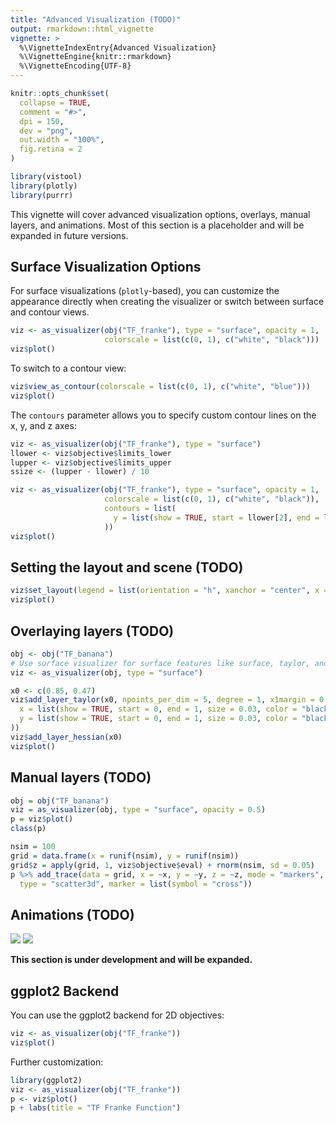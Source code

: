 ```yaml
---
title: "Advanced Visualization (TODO)"
output: rmarkdown::html_vignette
vignette: >
  %\VignetteIndexEntry{Advanced Visualization}
  %\VignetteEngine{knitr::rmarkdown}
  %\VignetteEncoding{UTF-8}
---
```


```r
knitr::opts_chunk$set(
  collapse = TRUE,
  comment = "#>",
  dpi = 150,
  dev = "png",
  out.width = "100%",
  fig.retina = 2
)
```

```r
library(vistool)
library(plotly)
library(purrr)
```

This vignette will cover advanced visualization options, overlays, manual layers, and animations.
Most of this section is a placeholder and will be expanded in future versions.

## Surface Visualization Options

For surface visualizations (`plotly`-based), you can customize the appearance directly when creating the visualizer or switch between surface and contour views.

```r
viz <- as_visualizer(obj("TF_franke"), type = "surface", opacity = 1, 
                     colorscale = list(c(0, 1), c("white", "black")))
viz$plot()
```

To switch to a contour view:

```r
viz$view_as_contour(colorscale = list(c(0, 1), c("white", "blue")))
viz$plot()
```

The `contours` parameter allows you to specify custom contour lines on the x, y, and z axes:

```r
viz <- as_visualizer(obj("TF_franke"), type = "surface")
llower <- viz$objective$limits_lower
lupper <- viz$objective$limits_upper
ssize <- (lupper - llower) / 10

viz <- as_visualizer(obj("TF_franke"), type = "surface", opacity = 1,
                     colorscale = list(c(0, 1), c("white", "black")),
                     contours = list(
                       y = list(show = TRUE, start = llower[2], end = lupper[2], size = ssize[2], color = "red")
                     ))
viz$plot()
```

## Setting the layout and scene (TODO)

```r
viz$set_layout(legend = list(orientation = "h", xanchor = "center", x = 0.5))
viz$plot()
```

## Overlaying layers (TODO)

```r
obj <- obj("TF_banana")
# Use surface visualizer for surface features like surface, taylor, and hessian layers
viz <- as_visualizer(obj, type = "surface")

x0 <- c(0.85, 0.47)
viz$add_layer_taylor(x0, npoints_per_dim = 5, degree = 1, x1margin = 0.3, x2margin = 0.3, contours = list(
  x = list(show = TRUE, start = 0, end = 1, size = 0.03, color = "black"),
  y = list(show = TRUE, start = 0, end = 1, size = 0.03, color = "black")
))
viz$add_layer_hessian(x0)
viz$plot()
```

## Manual layers (TODO)

```r
obj = obj("TF_banana")
viz = as_visualizer(obj, type = "surface", opacity = 0.5)
p = viz$plot()
class(p)

nsim = 100
grid = data.frame(x = runif(nsim), y = runif(nsim))
grid$z = apply(grid, 1, viz$objective$eval) + rnorm(nsim, sd = 0.05)
p %>% add_trace(data = grid, x = ~x, y = ~y, z = ~z, mode = "markers",
  type = "scatter3d", marker = list(symbol = "cross"))
```

## Animations (TODO)

![](gif1.gif)
![](gif2.gif)

**This section is under development and will be expanded.**

## ggplot2 Backend

You can use the ggplot2 backend for 2D objectives:

```r
viz <- as_visualizer(obj("TF_franke"))
viz$plot()
```

Further customization:

```r
library(ggplot2)
viz <- as_visualizer(obj("TF_franke"))
p <- viz$plot()
p + labs(title = "TF Franke Function")
```
